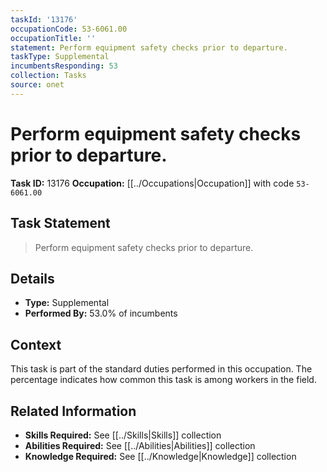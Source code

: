 ```yaml
---
taskId: '13176'
occupationCode: 53-6061.00
occupationTitle: ''
statement: Perform equipment safety checks prior to departure.
taskType: Supplemental
incumbentsResponding: 53
collection: Tasks
source: onet
---
```

# Perform equipment safety checks prior to departure.

**Task ID:** 13176
**Occupation:** [[../Occupations|Occupation]] with code `53-6061.00`

## Task Statement

> Perform equipment safety checks prior to departure.

## Details

- **Type:** Supplemental
- **Performed By:** 53.0% of incumbents

## Context

This task is part of the standard duties performed in this occupation. The percentage indicates how common this task is among workers in the field.

## Related Information

- **Skills Required:** See [[../Skills|Skills]] collection
- **Abilities Required:** See [[../Abilities|Abilities]] collection
- **Knowledge Required:** See [[../Knowledge|Knowledge]] collection
